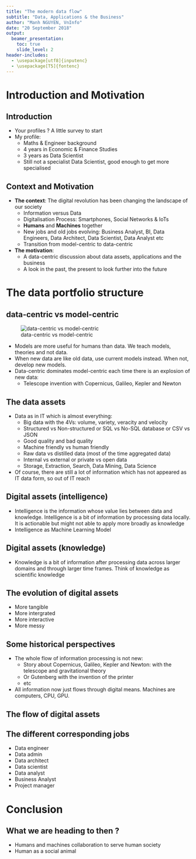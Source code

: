 ```yaml
---
title: "The modern data flow"
subtitle: "Data, Applications & the Business"
author: "Manh NGUYEN, VnInfo"
date: "20 September 2018"
output: 
  beamer_presentation:
    toc: true
    slide_level: 2
header-includes:
  - \usepackage[utf8]{inputenc}
  - \usepackage[T5]{fontenc}
---
```


# Introduction and Motivation 
## Introduction 

* Your profiles ? A little survey to start
* My profile: 
    - Maths & Engineer background 
    - 4 years in Economic & Finance Studies 
    - 3 years as Data Scientist 
    - Still not a specialist Data Scientist, good enough to get more specialised

## Context and Motivation 

* **The context**: The digital revolution has been changing the landscape of our society
    - Information versus Data
    - Digitalisation Process: Smartphones, Social Networks & IoTs
    - **Humans** and **Machines** together
    - New jobs and old jobs evolving: Business Analyst, BI, Data Engineers, Data Architect, Data Scientist, Data Analyst etc
    - Transition from model-centric to data-centric 
* **The motivation**:
    - A data-centric discussion about data assets, applications and the business 
    - A look in the past, the present to look further into the future 
    
# The data portfolio structure
## data-centric vs model-centric
![data-centric vs model-centric](./pngs/data_model.png)

* Models are more useful for humans than data. We teach models, theories and not data. 
* When new data are like old data, use current models instead. When not, develop new models. 
* Data-centric dominates model-centric each time there is an explosion of new data: 
    - Telescope invention with Copernicus, Galileo, Kepler and Newton

## The data assets

* Data as in IT which is almost everything:  
    - Big data with the 4Vs: volume, variety, veracity and velocity
    - Structured vs Non-structured or SQL vs No-SQL database or CSV vs JSON 
    - Good quality and bad quality 
    - Machine friendly vs human friendly
    - Raw data vs distilled data (most of the time aggregated data)
    - Internal vs external or private vs open data 
    - Storage, Extraction, Search, Data Mining, Data Science
* Of course, there are still a lot of information which has not appeared as IT data form, so out of IT reach 

## Digital assets (intelligence)

* Intelligence is the information whose value lies between data and knowledge. Intelligence is a bit of information by processing data locally. It is actionable but might not able to apply more broadly as knowledge
* Intelligence as Machine Learning Model 


## Digital assets (knowledge)

* Knowledge is a bit of information after processing data across larger domains and through larger time frames. Think of knowledge as scientific knowledge 


## The evolution of digital assets 


* More tangible 
* More intergrated 
* More interactive 
* More messy 
    
## Some historical perspectives 

* The whole flow of information processing is not new: 
    - Story about Copernicus, Galileo, Kepler and Newton: with the telescope and gravitational theory 
    - Or Gutenberg with the invention of the printer
    - etc 
* All information now just flows through digital means. Machines are computers, CPU, GPU. 
    
## The flow of digital assets 


## The different corresponding jobs 

* Data engineer 
* Data admin
* Data architect
* Data scientist
* Data analyst 
* Business Analyst 
* Project manager 

# Conclusion 
## What we are heading to then ? 

* Humans and machines collaboration to serve human society
* Human as a social animal  

